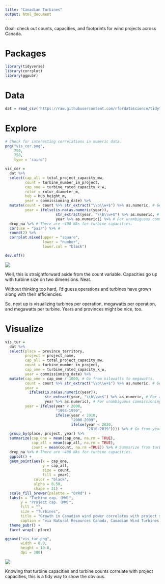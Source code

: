 ```yaml
---
title: "Canadian Turbines"
output: html_document
---
```


Goal: check out counts, capacities, and footprints for wind projects across Canada.

# Packages
```r

library(tidyverse)
library(corrplot)
library(ggpubr)

```

# Data
```r

dat = read_csv('https://raw.githubusercontent.com/rfordatascience/tidytuesday/master/data/2020/2020-10-27/wind-turbine.csv')

```

# Explore
```r

# Check for interesting correlations in numeric data.
png("vis_cor.png", 
    750,
    750,
    type = 'cairo')

vis_cor = 
  dat %>% 
  select(cap_all = total_project_capacity_mw,
         count = turbine_number_in_project,
         cap_one = turbine_rated_capacity_k_w,
         rotor = rotor_diameter_m,
         hub = hub_height_m,
         year = commissioning_date) %>% 
  mutate(count = count %>% str_extract("\\b\\w+$") %>% as.numeric, # Get operation size from turbine number.
         year = ifelse(is.na(as.numeric(year)),
                       str_extract(year, "\\b\\w+$") %>% as.numeric, # For ambiguous commissioning years, get the later year.
                       year %>% as.numeric)) %>% # For unambiguous commissioning years ... just get the year, I guess.
  drop_na %>% # There are ~400 NAs for turbine capacities.
  cor(use = "pair") %>% # 
  round(2) %>% 
  corrplot.mixed(upper = "square",
                 lower = "number",
                 lower.col = "black")

dev.off()

```

![](vis_cor.png)

Well, this is straightforward aside from the count variable. Capacities go up with turbine size on two dimensions. Neat.

Without thinking too hard, I'd guess operations and turbines have grown along with their efficiencies.

So, next up is visualizing turbines per operation, megawatts per operation, and megawatts per turbine. Years and provinces might be nice, too.

# Visualize
```r

vis_tur = 
  dat %>% 
  select(place = province_territory,
         project = project_name,
         cap_all = total_project_capacity_mw,
         count = turbine_number_in_project,
         cap_one = turbine_rated_capacity_k_w,
         year = commissioning_date) %>% 
  mutate(cap_one = cap_one / 1000, # Go from kilowatts to megawatts.
         count = count %>% str_extract("\\b\\w+$") %>% as.numeric, # Get operation size from turbine number.
         year = 
           ifelse(is.na(as.numeric(year)),
                  str_extract(year, "\\b\\w+$") %>% as.numeric, # For ambiguous commissioning years, get the later year.
                  year %>% as.numeric), # For unambiguous commissioning years ... just get the year, I guess.
         year = ifelse(year < 2000, 
                       "1993-1999",
                       ifelse(year < 2010,
                              "2000-2009",
                              ifelse(year < 2020,
                                     "2010-2019")))) %>% # Go from years to ~decades for easier visualization.
  group_by(place, project, year) %>% 
  summarize(cap_one = mean(cap_one, na.rm = TRUE),
            cap_all = mean(cap_all, na.rm = TRUE),
            count = mean(count, na.rm =TRUE)) %>% # Summarize from turbine to project.
  drop_na %>% # There are ~400 NAs for turbine capacities.
  ggplot() +
  geom_point(aes(x = cap_one,
                 y = cap_all,
                 size = count,
                 fill = year),
             color = "black",
             alpha = 0.50,
             shape = 21) +
  scale_fill_brewer(palette = "OrRd") +
  labs(x = "Turbine cap. (MW)",
       y = "Project cap. (MW)",
       fill = "",
       size = "Turbines",
       title = "Growth in Canadian wind power correlates with project size and turbine efficiencies.",
       caption = "via Natural Resources Canada, Canadian Wind Turbines Database") +
  theme_pubr() +
  facet_wrap(~ place)

ggsave("vis_tur.png",
       width = 8.0,
       height = 10.0,
       dpi = 300)

```

![](vis_tur.png)

Knowing that turbine capacities and turbine counts correlate with project capacities, this is a tidy way to show the obvious.